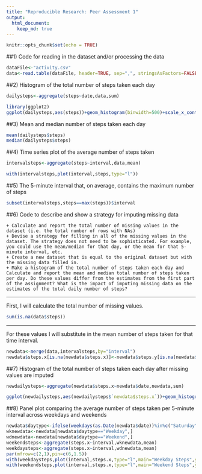 ```yaml
---
title: "Reproducible Research: Peer Assessment 1"
output: 
  html_document:
    keep_md: true
---
```


```r
knitr::opts_chunk$set(echo = TRUE)
```

##1) Code for reading in the dataset and/or processing the data

```r
dataFile<-"activity.csv"
data<-read.table(dataFile, header=TRUE, sep=",", stringsAsFactors=FALSE, dec=".")
```

##2) Histogram of the total number of steps taken each day

```r
dailysteps<-aggregate(steps~date,data,sum)
```

```r
library(ggplot2)
ggplot(dailysteps,aes(steps))+geom_histogram(binwidth=500)+scale_x_continuous(minor_breaks = seq(1,25000,500),breaks = seq(0,25000,1000))+theme(axis.text.x=element_text(angle = 90, vjust = 0.5))
```

##3) Mean and median number of steps taken each day

```r
mean(dailysteps$steps)
median(dailysteps$steps)
```

##4) Time series plot of the average number of steps taken

``` r
intervalsteps<-aggregate(steps~interval,data,mean)
```

``` r
with(intervalsteps,plot(interval,steps,type="l"))
```

##5) The 5-minute interval that, on average, contains the maximum number of steps
``` r
subset(intervalsteps,steps==max(steps))$interval
```

##6) Code to describe and show a strategy for imputing missing data

    + Calculate and report the total number of missing values in the dataset (i.e. the total number of rows with NAs)
    + Devise a strategy for filling in all of the missing values in the dataset. The strategy does not need to be sophisticated. For example, you could use the mean/median for that day, or the mean for that 5-minute interval, etc.
    + Create a new dataset that is equal to the original dataset but with the missing data filled in.
    + Make a histogram of the total number of steps taken each day and Calculate and report the mean and median total number of steps taken per day. Do these values differ from the estimates from the first part of the assignment? What is the impact of imputing missing data on the estimates of the total daily number of steps?

***
First, I will calculate the total number of missing values.
``` r
sum(is.na(data$steps))
```
***
For these values I will substitute in the mean number of steps taken for that time interval.

``` r
newdata<-merge(data,intervalsteps,by="interval")
newdata$steps.x[is.na(newdata$steps.x)]<-newdata$steps.y[is.na(newdata$steps.x)]
```
##7) Histogram of the total number of steps taken each day after missing values are imputed
```r
newdailysteps<-aggregate(newdata$steps.x~newdata$date,newdata,sum)
```

```r
ggplot(newdailysteps,aes(newdailysteps$`newdata$steps.x`))+geom_histogram(binwidth=500)+scale_x_continuous(minor_breaks = seq(1,25000,500),breaks = seq(0,25000,1000))+theme(axis.text.x=element_text(angle = 90, vjust = 0.5))+xlab("steps")
```


##8) Panel plot comparing the average number of steps taken per 5-minute interval across weekdays and weekends

``` r
newdata$daytype<-ifelse(weekdays(as.Date(newdata$date))%in%c("Saturday","Sunday"),"Weekend","Weekday")
wknewdata<-newdata[newdata$daytype=="Weekday",]
wdnewdata<-newdata[newdata$daytype=="Weekend",]
weekendsteps<-aggregate(steps.x~interval,wknewdata,mean)
weekdaysteps<-aggregate(steps.x~interval,wdnewdata,mean)
par(mfrow=c(2,1),pin=c(6,1.5))
with(weekdaysteps,plot(interval,steps.x,type="l",main="Weekday Steps",ylab = "steps"))
with(weekendsteps,plot(interval,steps.x,type="l",main="Weekend Steps",ylab = "steps"))
```
